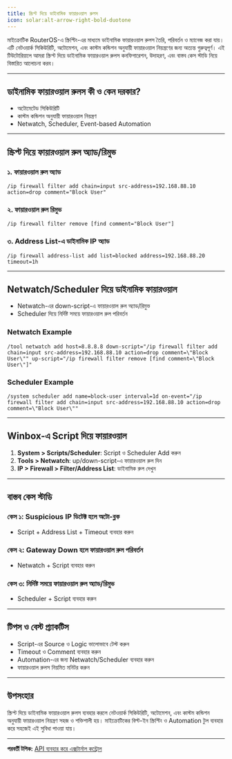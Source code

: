 ```yaml
---
title: স্ক্রিপ্ট দিয়ে ডাইনামিক ফায়ারওয়াল রুলস
icon: solar:alt-arrow-right-bold-duotone
---
```


মাইক্রোটিক RouterOS-এ স্ক্রিপ্টিং-এর মাধ্যমে ডাইনামিক ফায়ারওয়াল রুলস তৈরি, পরিবর্তন ও ম্যানেজ করা যায়। এটি নেটওয়ার্ক সিকিউরিটি, অটোমেশন, এবং কাস্টম কন্ডিশন অনুযায়ী ফায়ারওয়াল নিয়ন্ত্রণের জন্য অত্যন্ত গুরুত্বপূর্ণ। এই টিউটোরিয়ালে আমরা স্ক্রিপ্ট দিয়ে ডাইনামিক ফায়ারওয়াল রুলস কনফিগারেশন, উদাহরণ, এবং বাস্তব কেস স্টাডি নিয়ে বিস্তারিত আলোচনা করব।

---

## ডাইনামিক ফায়ারওয়াল রুলস কী ও কেন দরকার?

- অটোমেটেড সিকিউরিটি
- কাস্টম কন্ডিশন অনুযায়ী ফায়ারওয়াল নিয়ন্ত্রণ
- Netwatch, Scheduler, Event-based Automation

---

## স্ক্রিপ্ট দিয়ে ফায়ারওয়াল রুল অ্যাড/রিমুভ

### ১. ফায়ারওয়াল রুল অ্যাড
```shell
/ip firewall filter add chain=input src-address=192.168.88.10 action=drop comment="Block User"
```

### ২. ফায়ারওয়াল রুল রিমুভ
```shell
/ip firewall filter remove [find comment="Block User"]
```

### ৩. Address List-এ ডাইনামিক IP অ্যাড
```shell
/ip firewall address-list add list=blocked address=192.168.88.20 timeout=1h
```

---

## Netwatch/Scheduler দিয়ে ডাইনামিক ফায়ারওয়াল

- Netwatch-এর down-script-এ ফায়ারওয়াল রুল অ্যাড/রিমুভ
- Scheduler দিয়ে নির্দিষ্ট সময়ে ফায়ারওয়াল রুল পরিবর্তন

### Netwatch Example
```shell
/tool netwatch add host=8.8.8.8 down-script="/ip firewall filter add chain=input src-address=192.168.88.10 action=drop comment=\"Block User\"" up-script="/ip firewall filter remove [find comment=\"Block User\"]"
```

### Scheduler Example
```shell
/system scheduler add name=block-user interval=1d on-event="/ip firewall filter add chain=input src-address=192.168.88.10 action=drop comment=\"Block User\""
```

---

## Winbox-এ Script দিয়ে ফায়ারওয়াল

1. **System > Scripts/Scheduler**: Script ও Scheduler Add করুন
2. **Tools > Netwatch**: up/down-script-এ ফায়ারওয়াল রুল দিন
3. **IP > Firewall > Filter/Address List**: ডাইনামিক রুল দেখুন

---

## বাস্তব কেস স্টাডি

### কেস ১: Suspicious IP ডিটেক্ট হলে অটো-ব্লক
- Script + Address List + Timeout ব্যবহার করুন

### কেস ২: Gateway Down হলে ফায়ারওয়াল রুল পরিবর্তন
- Netwatch + Script ব্যবহার করুন

### কেস ৩: নির্দিষ্ট সময়ে ফায়ারওয়াল রুল অ্যাড/রিমুভ
- Scheduler + Script ব্যবহার করুন

---

## টিপস ও বেস্ট প্র্যাকটিস
- Script-এর Source ও Logic ভালোভাবে টেস্ট করুন
- Timeout ও Comment ব্যবহার করুন
- Automation-এর জন্য Netwatch/Scheduler ব্যবহার করুন
- ফায়ারওয়াল রুলস নিয়মিত মনিটর করুন

---

## উপসংহার

স্ক্রিপ্ট দিয়ে ডাইনামিক ফায়ারওয়াল রুলস ব্যবহার করলে নেটওয়ার্ক সিকিউরিটি, অটোমেশন, এবং কাস্টম কন্ডিশন অনুযায়ী ফায়ারওয়াল নিয়ন্ত্রণ সহজ ও শক্তিশালী হয়। মাইক্রোটিকের বিল্ট-ইন স্ক্রিপ্টিং ও Automation টুল ব্যবহার করে সহজেই এই সুবিধা পাওয়া যায়।

---

**পরবর্তী টপিক:** [API ব্যবহার করে এক্সটার্নাল কন্ট্রোল](/mikrotik/api)
